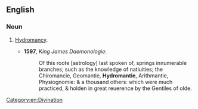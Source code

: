==English==

===Noun===
{{en-noun|-}}

# {{context|archaic|lang=en}} [[hydromancy|Hydromancy]].
#* '''1597''', ''King James Daemonologie'':
#*: Of this roote [astrology] last spoken of, springs innumerable branches; such as the knowledge of natiuities; the Chiromancie, Geomantie, '''Hydromantie''', Arithmantie, Physiognomie: & a thousand others: which were much practiced, & holden in great reuerence by the Gentiles of olde.

[[Category:en:Divination]]